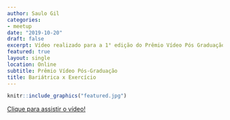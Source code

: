 ```yaml
---
author: Saulo Gil
categories:
- meetup
date: "2019-10-20"
draft: false
excerpt: Vídeo realizado para a 1° edição do Prêmio Vídeo Pós Graduação.
featured: true
layout: single
location: Online
subtitle: Prêmio Vídeo Pós-Graduação
title: Bariátrica x Exercício
---
```


```r
knitr::include_graphics("featured.jpg")
```

[Clique para assistir o vídeo!](https://www.youtube.com/watch?v=VczVfbruO4w)
